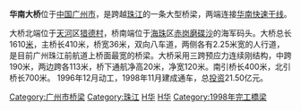{{Infobox bridge
| bridge_name      = 华南大桥
| image            = 
| image_size       = 
| alt              =
| caption          = 
| official_name    =
| other_name       =
| carries          = {{China Expwy Name|S303|[[华南快速干线|华南快速干线]]|P=Guangdong}}
| crosses          = [[珠江|珠江]]
| locale           = {{CHN}}[[广东省|广东省]][[广州市|广州市]]
| owner            =
| maint            =
| id               = 
| architect        =
| designer         = 
| engineering      =
| design           =
| material         = 
| length           =
| width            =
| height           =
| mainspan         =
| spans            =
| pierswater       =
| load             =
| clearance        =
| below            =
| life             =
| builder          =
| fabricator       =
| begin            =
| complete         =
| cost             =
| open             = 
| inaugurated      =
| toll             =
| traffic          =
| preceded         =
| followed         =
| heritage         =
| collapsed        =
| closed           =
| replaces         =
| map_cue          =
| map_image        =
| map_alt          =
| map_text         =
| map_width        =
| lat              = 23.107778
| long             = 113.351389
| coordinates      = 
| references       =
| extra            = 
}}

'''华南大桥'''位于[[中国|中国]][[广州市|广州市]]，是跨越[[珠江|珠江]]的一条大型桥梁，两端连接[[华南快速干线|华南快速干线]]。

大桥北端位于[[天河区|天河]]区[[猎德村|猎德村]]，桥南端位于[[海珠|海珠]]区[[赤岗|赤岗]][[磨碟沙|磨碟沙]]的海军码头。大桥总长1610[[米_(單位)|米]]，主桥长410米，桥宽36米，双向八车道，两侧各有2.25米宽的人行道，是目前广州珠江前航道上桥面最宽的桥梁。大桥采用三跨预应力连续刚结构，中跨190米，两边跨各113米，桥下通航净高20米，净宽120米。南引桥长400米，北引桥长700米。 1996年12月动工，1998年11月建成通车，总[[投资|投资]]21.50亿元。

{{广州桥梁}}
{{Bridge-Stub}}
[[Category:广州市桥梁|Category:广州市桥梁]]
[[Category:珠江|Category:珠江]]
[[Category:海珠区|H华]]
[[Category:天河区|H华]]
[[Category:1998年完工橋梁|Category:1998年完工橋梁]]